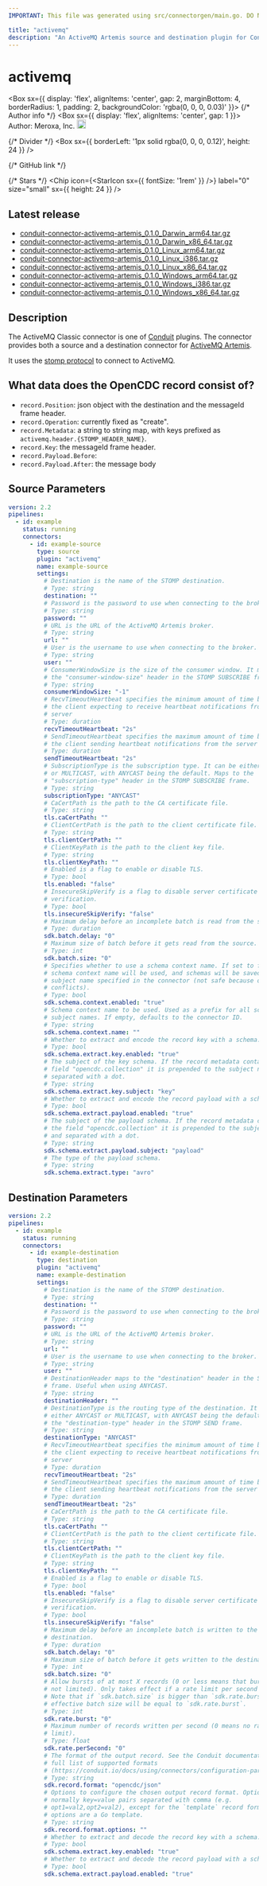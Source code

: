 ```yaml
---
IMPORTANT: This file was generated using src/connectorgen/main.go. DO NOT EDIT.

title: "activemq"
description: "An ActiveMQ Artemis source and destination plugin for Conduit, written in Go."
---
```



# activemq

<Box sx={{
  display: 'flex',
  alignItems: 'center',
  gap: 2,
  marginBottom: 4,
  borderRadius: 1,
  padding: 2,
  backgroundColor: 'rgba(0, 0, 0, 0.03)'
}}>
  {/* Author info */}
  <Box sx={{ display: 'flex', alignItems: 'center', gap: 1 }}>
    <span>Author: Meroxa, Inc.</span>
    <Tooltip title="Created by the Conduit team">
      <img src='/img/conduit/conduit-ring.png' width='18' alt="Conduit team logo" />
    </Tooltip>
  </Box>

  {/* Divider */}
  <Box sx={{ borderLeft: '1px solid rgba(0, 0, 0, 0.12)', height: 24 }} />

  {/* GitHub link */}
  <Link
    href="https://github.com/conduitio-labs/conduit-connector-activemq-artemis"
    target="_blank"
    sx={{
      display: 'flex',
      alignItems: 'center',
      gap: 0.5,
      color: 'inherit',
      textDecoration: 'none',
      '&:hover': {
        textDecoration: 'underline'
      }
    }}
  >
    <GitHubIcon sx={{ fontSize: '1.5rem' }} />
  </Link>

  {/* Stars */}
  <Chip
    icon={<StarIcon sx={{ fontSize: '1rem' }} />}
    label="0"
    size="small"
    sx={{ height: 24 }}
  />
</Box>

## Latest release

- [conduit-connector-activemq-artemis_0.1.0_Darwin_arm64.tar.gz](https://conduit.gateway.scarf.sh/connector/download/conduitio-labs/conduit-connector-activemq-artemis/releases/download/v0.1.0/conduit-connector-activemq-artemis_0.1.0_Darwin_arm64.tar.gz)
- [conduit-connector-activemq-artemis_0.1.0_Darwin_x86_64.tar.gz](https://conduit.gateway.scarf.sh/connector/download/conduitio-labs/conduit-connector-activemq-artemis/releases/download/v0.1.0/conduit-connector-activemq-artemis_0.1.0_Darwin_x86_64.tar.gz)
- [conduit-connector-activemq-artemis_0.1.0_Linux_arm64.tar.gz](https://conduit.gateway.scarf.sh/connector/download/conduitio-labs/conduit-connector-activemq-artemis/releases/download/v0.1.0/conduit-connector-activemq-artemis_0.1.0_Linux_arm64.tar.gz)
- [conduit-connector-activemq-artemis_0.1.0_Linux_i386.tar.gz](https://conduit.gateway.scarf.sh/connector/download/conduitio-labs/conduit-connector-activemq-artemis/releases/download/v0.1.0/conduit-connector-activemq-artemis_0.1.0_Linux_i386.tar.gz)
- [conduit-connector-activemq-artemis_0.1.0_Linux_x86_64.tar.gz](https://conduit.gateway.scarf.sh/connector/download/conduitio-labs/conduit-connector-activemq-artemis/releases/download/v0.1.0/conduit-connector-activemq-artemis_0.1.0_Linux_x86_64.tar.gz)
- [conduit-connector-activemq-artemis_0.1.0_Windows_arm64.tar.gz](https://conduit.gateway.scarf.sh/connector/download/conduitio-labs/conduit-connector-activemq-artemis/releases/download/v0.1.0/conduit-connector-activemq-artemis_0.1.0_Windows_arm64.tar.gz)
- [conduit-connector-activemq-artemis_0.1.0_Windows_i386.tar.gz](https://conduit.gateway.scarf.sh/connector/download/conduitio-labs/conduit-connector-activemq-artemis/releases/download/v0.1.0/conduit-connector-activemq-artemis_0.1.0_Windows_i386.tar.gz)
- [conduit-connector-activemq-artemis_0.1.0_Windows_x86_64.tar.gz](https://conduit.gateway.scarf.sh/connector/download/conduitio-labs/conduit-connector-activemq-artemis/releases/download/v0.1.0/conduit-connector-activemq-artemis_0.1.0_Windows_x86_64.tar.gz)

## Description

The ActiveMQ Classic connector is one of [Conduit](https://conduit.io) plugins. The connector provides both a source and a destination connector for [ActiveMQ Artemis](https://activemq.apache.org/components/artemis/).

It uses the [stomp protocol](https://stomp.github.io/) to connect to ActiveMQ.

## What data does the OpenCDC record consist of?

- `record.Position`: json object with the destination and the messageId frame header.
- `record.Operation`: currently fixed as "create".
- `record.Metadata`: a string to string map, with keys prefixed as `activemq.header.{STOMP_HEADER_NAME}`.
- `record.Key`: the messageId frame header.
- `record.Payload.Before`: <empty>
- `record.Payload.After`: the message body

## Source Parameters

```yaml
version: 2.2
pipelines:
  - id: example
    status: running
    connectors:
      - id: example-source
        type: source
        plugin: "activemq"
        name: example-source
        settings:
          # Destination is the name of the STOMP destination.
          # Type: string
          destination: ""
          # Password is the password to use when connecting to the broker.
          # Type: string
          password: ""
          # URL is the URL of the ActiveMQ Artemis broker.
          # Type: string
          url: ""
          # User is the username to use when connecting to the broker.
          # Type: string
          user: ""
          # ConsumerWindowSize is the size of the consumer window. It maps to
          # the "consumer-window-size" header in the STOMP SUBSCRIBE frame.
          # Type: string
          consumerWindowSize: "-1"
          # RecvTimeoutHeartbeat specifies the minimum amount of time between
          # the client expecting to receive heartbeat notifications from the
          # server
          # Type: duration
          recvTimeoutHeartbeat: "2s"
          # SendTimeoutHeartbeat specifies the maximum amount of time between
          # the client sending heartbeat notifications from the server
          # Type: duration
          sendTimeoutHeartbeat: "2s"
          # SubscriptionType is the subscription type. It can be either ANYCAST
          # or MULTICAST, with ANYCAST being the default. Maps to the
          # "subscription-type" header in the STOMP SUBSCRIBE frame.
          # Type: string
          subscriptionType: "ANYCAST"
          # CaCertPath is the path to the CA certificate file.
          # Type: string
          tls.caCertPath: ""
          # ClientCertPath is the path to the client certificate file.
          # Type: string
          tls.clientCertPath: ""
          # ClientKeyPath is the path to the client key file.
          # Type: string
          tls.clientKeyPath: ""
          # Enabled is a flag to enable or disable TLS.
          # Type: bool
          tls.enabled: "false"
          # InsecureSkipVerify is a flag to disable server certificate
          # verification.
          # Type: bool
          tls.insecureSkipVerify: "false"
          # Maximum delay before an incomplete batch is read from the source.
          # Type: duration
          sdk.batch.delay: "0"
          # Maximum size of batch before it gets read from the source.
          # Type: int
          sdk.batch.size: "0"
          # Specifies whether to use a schema context name. If set to false, no
          # schema context name will be used, and schemas will be saved with the
          # subject name specified in the connector (not safe because of name
          # conflicts).
          # Type: bool
          sdk.schema.context.enabled: "true"
          # Schema context name to be used. Used as a prefix for all schema
          # subject names. If empty, defaults to the connector ID.
          # Type: string
          sdk.schema.context.name: ""
          # Whether to extract and encode the record key with a schema.
          # Type: bool
          sdk.schema.extract.key.enabled: "true"
          # The subject of the key schema. If the record metadata contains the
          # field "opencdc.collection" it is prepended to the subject name and
          # separated with a dot.
          # Type: string
          sdk.schema.extract.key.subject: "key"
          # Whether to extract and encode the record payload with a schema.
          # Type: bool
          sdk.schema.extract.payload.enabled: "true"
          # The subject of the payload schema. If the record metadata contains
          # the field "opencdc.collection" it is prepended to the subject name
          # and separated with a dot.
          # Type: string
          sdk.schema.extract.payload.subject: "payload"
          # The type of the payload schema.
          # Type: string
          sdk.schema.extract.type: "avro"
```

## Destination Parameters

```yaml
version: 2.2
pipelines:
  - id: example
    status: running
    connectors:
      - id: example-destination
        type: destination
        plugin: "activemq"
        name: example-destination
        settings:
          # Destination is the name of the STOMP destination.
          # Type: string
          destination: ""
          # Password is the password to use when connecting to the broker.
          # Type: string
          password: ""
          # URL is the URL of the ActiveMQ Artemis broker.
          # Type: string
          url: ""
          # User is the username to use when connecting to the broker.
          # Type: string
          user: ""
          # DestinationHeader maps to the "destination" header in the STOMP SEND
          # frame. Useful when using ANYCAST.
          # Type: string
          destinationHeader: ""
          # DestinationType is the routing type of the destination. It can be
          # either ANYCAST or MULTICAST, with ANYCAST being the default. Maps to
          # the "destination-type" header in the STOMP SEND frame.
          # Type: string
          destinationType: "ANYCAST"
          # RecvTimeoutHeartbeat specifies the minimum amount of time between
          # the client expecting to receive heartbeat notifications from the
          # server
          # Type: duration
          recvTimeoutHeartbeat: "2s"
          # SendTimeoutHeartbeat specifies the maximum amount of time between
          # the client sending heartbeat notifications from the server
          # Type: duration
          sendTimeoutHeartbeat: "2s"
          # CaCertPath is the path to the CA certificate file.
          # Type: string
          tls.caCertPath: ""
          # ClientCertPath is the path to the client certificate file.
          # Type: string
          tls.clientCertPath: ""
          # ClientKeyPath is the path to the client key file.
          # Type: string
          tls.clientKeyPath: ""
          # Enabled is a flag to enable or disable TLS.
          # Type: bool
          tls.enabled: "false"
          # InsecureSkipVerify is a flag to disable server certificate
          # verification.
          # Type: bool
          tls.insecureSkipVerify: "false"
          # Maximum delay before an incomplete batch is written to the
          # destination.
          # Type: duration
          sdk.batch.delay: "0"
          # Maximum size of batch before it gets written to the destination.
          # Type: int
          sdk.batch.size: "0"
          # Allow bursts of at most X records (0 or less means that bursts are
          # not limited). Only takes effect if a rate limit per second is set.
          # Note that if `sdk.batch.size` is bigger than `sdk.rate.burst`, the
          # effective batch size will be equal to `sdk.rate.burst`.
          # Type: int
          sdk.rate.burst: "0"
          # Maximum number of records written per second (0 means no rate
          # limit).
          # Type: float
          sdk.rate.perSecond: "0"
          # The format of the output record. See the Conduit documentation for a
          # full list of supported formats
          # (https://conduit.io/docs/using/connectors/configuration-parameters/output-format).
          # Type: string
          sdk.record.format: "opencdc/json"
          # Options to configure the chosen output record format. Options are
          # normally key=value pairs separated with comma (e.g.
          # opt1=val2,opt2=val2), except for the `template` record format, where
          # options are a Go template.
          # Type: string
          sdk.record.format.options: ""
          # Whether to extract and decode the record key with a schema.
          # Type: bool
          sdk.schema.extract.key.enabled: "true"
          # Whether to extract and decode the record payload with a schema.
          # Type: bool
          sdk.schema.extract.payload.enabled: "true"
```
